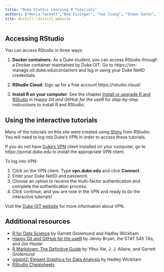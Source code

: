 ```yaml
---
title: "Duke StatSci Learning R Tutorials"
authors: ["Maria Tackett","Bob Eisinger", "Yue Jiang", "Shawn Santo", "Jacob Smith"]
site: distill::distill_website
---
```


## Accessing RStudio 

You can access RStudio in three ways: 

1. **Docker containers**: As a Duke student, you can access RStudio through a Docker container maintained by Duke OIT. Go to https://vm-manage.oit.duke.edu/containers and log in using your Duke NetID credentials. 
    
1. **RStudio Cloud**: Sign up for a free account https://rstudio.cloud/ 

1. **Install R on your computer**: See the chapter [Install or upgrade R and RStudio](https://happygitwithr.com/install-r-rstudio.html) in *Happy Git and GitHub for the useR* for step-by-step instructions to install R and RStudio. 

## Using the interactive tutorials

Many of the tutorials on this site were created using [Shiny](https://shiny.rstudio.com/) from RStudio. You will need to log into Duke's VPN in order to access these tutorials. 

If you do not have [Duke's VPN](https://oit.duke.edu/what-we-do/services/vpn) client installed on your computer, go to https://portal.duke.edu to install the appropriate VPN client. 

To log into VPN: 

1. Click on the VPN client. Type **vpn.duke.edu** and click **Connect**. 
1. Enter your Duke NetID and password. 
1. Choose an option to receive the multi-factor authentication and complete the authentication process. 
1. Click continue, and you are now in the VPN and ready to do the interactive tutorials!

Visit the [Duke OIT website](https://oit.duke.edu/what-we-do/services/vpn) for more information about VPN. 

## Additional resources

- [R for Data Science](https://r4ds.had.co.nz/) by Garrett Grolemund and Hadley Wickham
- [Happy Git and GitHub for the useR](https://happygitwithr.com/) by Jenny Bryan, the STAT 545 TAs, and Jim Hester
- [R Markdown: The Definitive Guide](https://bookdown.org/yihui/rmarkdown/) by Yihui Xie, J. J. Allaire, and Garrett Grolemund
- [ggplot2: Elegant Graphics for Data Analysis](https://ggplot2-book.org/) by Hadley Wickham
- [RStudio Cheatsheets](https://rstudio.com/resources/cheatsheets/)
